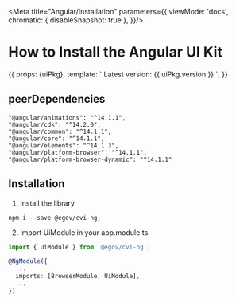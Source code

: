 
<Meta title="Angular/Installation" parameters={{
  viewMode: 'docs',
  chromatic: { disableSnapshot: true },
}}/>

# How to Install the Angular UI Kit

<Story name="Installation">
  {{
    props: {uiPkg},
    template: `
      Latest version: {{ uiPkg.version }}
    `,
  }}
</Story>

## peerDependencies

```
"@angular/animations": "^14.1.1",
"@angular/cdk": "^14.2.0",
"@angular/common": "^14.1.1",
"@angular/core": "^14.1.1",
"@angular/elements": "^14.1.3",
"@angular/platform-browser": "^14.1.1",
"@angular/platform-browser-dynamic": "^14.1.1"
```

## Installation

1. Install the library
```
npm i --save @egov/cvi-ng;
```

2. Import UiModule in your app.module.ts.

```ts
import { UiModule } from '@egov/cvi-ng';

@NgModule({
  ...
  imports: [BrowserModule, UiModule],
  ...
})
```

